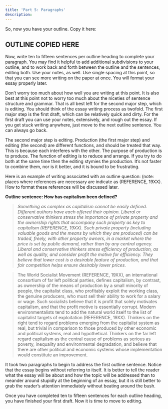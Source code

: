 ```yaml
---
title: 'Part 5: Paragraphs'
description: 
---
```

So, now you have your outline. Copy it here:
## OUTLINE COPIED HERE

Now, write ten to fifteen sentences per outline heading to complete your paragraph. You may find it helpful to add additional subdivisions to your outline, and to work back and forth between the outline and the sentences, editing both. Use your notes, as well. Use single spacing at this point, so that you can see more writing on the paper at once. You will format your essay properly later. 

Don’t worry too much about how well you are writing at this point. It is also best at this point not to worry too much about the niceties of sentence structure and grammar. That is all best left for the second major step, which is editing. You should think of the essay writing process as twofold. The first major step is the first draft, which can be relatively quick and dirty. For the first draft you can use your notes, extensively, and rough out the essay. If you get stuck writing anywhere, just move to the next outline sentence. You can always go back. 

The second major step is editing. Production (the first major step) and editing (the second) are different functions, and should be treated that way. This is because each interferes with the other. The purpose of production is to produce. The function of editing is to reduce and arrange. If you try to do both at the same time then the editing stymies the production. It’s not faster to combine them, nor is it better, and it is bound to be frustrating. 

Here is an example of writing associated with an outline question: (note: places where references are necessary are indicate as (REFERENCE, 19XX). How to format these references will be discussed later.

**Outline sentence: How has capitalism been defined?**

> *Something as complex as capitalism cannot be easily defined. Different authors have each offered their opinion. Liberal or conservative thinkers stress the importance of private property and the ownership rights that accompany such property as key to capitalism (REFERENCE, 19XX). Such private property (including valuable goods and the means by which they are produced) can be traded, freely, with other property owners, in a market where the price is set by public demand, rather than by any central agency. Liberal and conservative thinkers stress efficiency of production, as well as quality, and consider profit the motive for efficiency. They believe that lower cost is a desirable feature of production, and that fair competition helps ensure desirably lower prices.*

> The World Socialist Movement (REFERENCE, 19XX), an international consortium of far left political parties, defines capitalism, by contrast, as ownership of the means of production by a small minority of people, the capitalist class, who profitably exploit the working class, the genuine producers, who must sell their ability to work for a salary or wage.  Such socialists believe that it is profit that solely motivates capitalism, and that the profit motive is essentially corrupt. Modern environmentalists tend to add the natural world itself to the list of capitalist targets of exploitation (REFERENCE, 19XX). Thinkers on the right tend to regard problems emerging from the capitalist system as real, but trivial in comparison to those produced by other economic and political systems, real and hypothetical. Thinkers on the far left regard capitalism as the central cause of problems as serious as poverty, inequality and environmental degradation, and believe that there are other political and economic systems whose implementation would constitute an improvement.

It took two paragraphs to begin to address the first outline sentence. Notice that the essay begins without referring to itself. It is better to tell the reader what the essay will be about and how the topic will be addressed than to meander around stupidly at the beginning of an essay, but it is still better to grab the reader’s attention immediately without beating around the bush. 

Once you have completed ten to fifteen sentences for each outline heading, you have finished your first draft. Now it is time to move to editing.